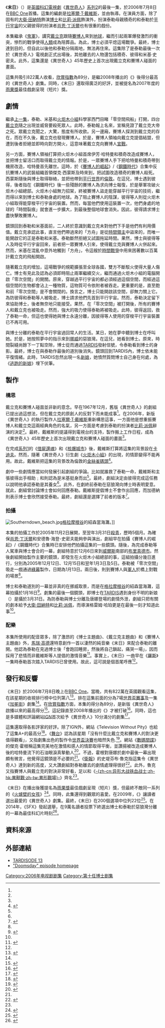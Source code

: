 {{Infobox Doctor Who episode
|number = 177b
|serial_name= 末日<br/>Doomsday
|show=DW
|image=
|caption= 
|type=episode
|doctor=[[大衛·田納特|大衛·田納特]]（第10任博士）
|companion=[[比莉·派佩|比莉·派佩]]（羅斯·泰勒）
|guests=
*卡米爾·科杜里 - 積奇·泰勒
*洛爾·克拉克 - 米基·史密夫
*翠西-安·奧巴馬 - 伊芳·哈特曼
*費馬·阿吉曼 - 艾迪
*洛爾·克拉克 - 域奇·史密夫
*嘉芙蓮·塔特 - 新娘
|writer=拉塞爾·T·戴維斯
|director=格雷姆·哈珀
|script_editor=海倫·雷娜
|producer=菲爾·歌連臣
|executive_producer=[[拉塞爾·T·戴維斯|拉塞爾·T·戴維斯]]<br />祖利亞·加德納
|composer=馬瑞·高德
|production_code=2.13
|length=45分鐘
|date=2006年7月8日
|preceding=[[鬼軍|鬼軍]]
|following=[[逃跑的新娘|逃跑的新娘]]
|series=[[異世奇人_(系列2)|系列2]]
}}

《'''末日'''》（{{lang|en|Doomsday}}）是[[英國|英國]][[科幻|科幻]][[電視劇|電視劇]]《[[異世奇人|異世奇人]]》[[異世奇人_(系列2)|系列2]]的最後一集，於2006年7月8日在[[BBC_One|BBC One]]首播。這集的編劇是[[拉塞爾·T·戴維斯|拉塞爾·T·戴維斯]]，並由{{link-en|格雷姆·哈珀|Graeme Harper}}執導。在演員方面，除了固有的[[大衛·田納特|大衛·田納特]]飾演[[博士_(異世奇人)|博士]]和[[比莉·派佩|比莉·派佩]]飾演{{link-en|羅斯·泰勒|Rose Tyler}}外，扮演泰勒母親積奇的{{link-en|卡米爾·科杜里|Camille Coduri}}和泰勒於[[平行宇宙|平行宇宙]]的父親彼得的扮演者[[肖恩·丁沃爾|肖恩·丁沃爾]]也有很重的戲份。

本集繼承《[[鬼軍|鬼軍]]》，講究[[戴立克|戴立克]]跟隨[[賽博人|賽博人]]來到[[地球|地球]]，繼而引起兩軍爆發激烈的衝突，慘烈的戰爭使得[[人類|人類]]成為陪葬品。為此，博士必須平熄這場戰爭。最終，博士達到目的，但自此以後他和泰勒分隔兩地，無法再住來。這集除了是泰勒最後一次於《異世奇人》電視劇正式出場後，其他離去的人物還包括積奇、彼得和米基·史密夫。此外，這集還是《異世奇人》45年歷史上首次出現戴立克和賽博人碰面的畫面。

這集共吸引822萬人收看，[[欣賞指數|欣賞指數]]為89分，是繼2008年播出的《{{link-en|被盜地球|The Stolen Earth}}》後得分最高的《異世奇人》劇集。同時，《末日》還取得廣泛的好評，並被提名為2007年度的[[雨果獎|雨果獎]]最佳戲劇呈現（短片）獎。

==劇情==
繼承[[鬼軍|上一集]]，泰勒、米基和[[火炬木小組|火炬木小組]]科學家西門目睹「零空間飛船」打開，四台[[戴立克|戴立克]]隨之出現並威脅要殺死眾人。此時，泰勒報上名來，宣稱見證了戴立克大帝之死。眾戴立克聞之，大驚，態度有所收歛。另一邊廂，賽博人探測到戴立克的存在，而在不久後，戴立克也發現賽博人。於是，賽博人領袖向戴立克提倡結盟，但遭到後者拒絕並即時向對方開火，這意味著戴立克向賽博人[[宣戰|宣戰]]。

另一方面，賽博人領袖打算把火炬木小組首席伊芳·哈特曼和積奇改造成賽博人，並把博士留活口而取得戴立克的情報。於是，一眾賽博人手下把哈特曼和積奇帶到機房改造，哈特曼首先離世。這時，於《[[賽博人的崛起|賽博人的崛起]]》/《[[鋼鐵時代|鋼鐵時代]]》合集中反抗賽博人的武裝組織首領傑克·西蒙斯及時來到，把試圖改造積奇的賽博人殺死。西蒙斯隨後與博士取得聯絡，並把他帶到[[平行世界|平行世界]]的[[倫敦|倫敦]]。在這兒，博士遇到彼得，後者指在《鋼鐵時代》後一些殘餘的賽博人為求向博士報復，於是舉軍攻破火炬木小組總部。火炬木小組無力招架，終被賽博人盜走能穿越平行宇宙的技術，繼而得以來到博士和泰勒身處的地球。為了阻止賽博人的陰謀，彼得等人則從火炬木小組取得能穿梭平行宇宙的裝置。然而，每當他們使用這裝置一次，他們身處的地球的「時間裂痕」就會進一步擴大，到最後整個地球會消失。因此，彼得請求博士盡快擊敗賽博人。

鏡頭回到泰勒和米基面前，二人終於意識到戴立克未對他們下手是他們有利用價值。戴立克承認此事，直言他們帶過來的「方舟」是從[[時間領主|時間領主]]中盜來的，而唯一能開啟它的正是泰勒和米基。泰勒斷然拒絕又試圖拖延時間。果然，博士與彼得等人及時從平行宇宙回來，前者把一眾賽博人引來，使得戴立克與賽博人火併起來。然而，米基在混亂中意外地觸到「方舟」，令這艘於[[時間戰爭|時間戰爭]]中用來困著數以百萬計戴立克的飛船開啟。

隨著戴立克的增加，這場戰爭的規範擴張至全球各國，雙方不斷駁火使得大量人傷亡。博士有見此及認為必須即時阻止兩軍繼續交火，繼而通過火炬木小組的電腦開啟「零次空間」的開關。原來，穿越過平行宇宙的都必須經過這個空間，而經過這個空間的生物都會沾上一種物質，這物質可令依附者被吞走。更重要的是，直至飽和前「零次空間」是不會關閉的。換言之，博士只能開啟該空間，卻無力關上它。為防彼得和泰勒等人被吸走，博士請求他們先首到平行宇宙。然而，泰勒決定留下來協助博士，後者無奈地只能接受。果然，在「零次空間」被打開後，所有的賽博人和戴立克也被吸走。然而，強大的吸力使得泰勒將被吸走。此時，彼得返回，救了泰勒一命，但這也使得她與博士永遠分離，因彼得等人使用的穿梭平行宇宙裝置已不再可用。

與博士分離的泰勒在平行宇宙過回常人的生活。某日，她在夢中聽到博士在呼叫她。於是，她按照夢中的指示來到[[挪威|挪威]]的惡狼灣。在這兒，她看到博士。原來，時間裂縫尚餘下一丁點空隙，博士從而通過[[TARDIS|TARDIS]]發射信號，令泰勒看到博士的身影。最終，博士在與泰勒作最後的道別後消失。鏡頭回到TARDIS內，博士依未能平復情緒。此時，TARDIS忽然出現一名[[新娘|新娘]]，她憤然質問博士自己身在何處，為《[[逃跑的新娘|逃跑的新娘]]》埋下伏筆。

==製作==
===構思===
戴立克和賽博人碰面並非新的意念。早在1967年12月，舊版《異世奇人》的劇組已提出過這想法，但在戴立克的原創人{{link-en|泰利·萊遜|Terry Nation}}的反對下而未能成事<ref name="brief" />。在2006年，新版《異世奇人》的執行製作人[[拉塞爾·T·戴維斯|拉塞爾·T·戴維斯]]重新構思這事，一方面他是想重振賽博人和戴立克這兩經典角色的名氣，另一方面是考慮到泰勒的扮演者[[比莉·派佩|比莉·派佩]]辭演的決定<ref name="brief" />。最終，戴維斯的提議得到電視台的支持，製作搬上工作日程，成為《異世奇人》45年歷史上首次出現戴立克和賽博人碰面的畫面<ref name="brief" />。

在完成[[異世奇人_(系列1)|系列1]]的《[[借屍還魂_(異世奇人)|借屍還魂]]》和《[[核爆城市|核爆城市]]》後，戴維斯打算將這集的背景設在[[卡迪夫|卡迪夫]]。然而，隨著《異世奇人》衍生劇《[[火炬木小組|火炬木小組]]》的出現，{{link-en|卡迪夫裂痕|Cardiff Rift}}的情節變得不能再用。故此，戴維斯把這集的背景改為倫敦的[[金絲雀碼頭|金絲雀碼頭]]<ref name="brief">{{Brief| id=2006lm | title=Army Of Ghosts" / "Doomsday|quotes=y}}</ref>。

劇中一些劇情應當如何發展引起劇組的爭論。比如就誰救了泰勒一命，戴維斯和{{link-en|祖利亞·加德納|Julie Gardner}}主張彼得出手相助﹔{{link-en|菲爾·歌連臣|Phil Collinson}}和{{link-en|安德魯·海登-史密夫|Shaun Dingwall}}則認為是米基挺身而出<ref name="brief" />。最終，劇組決定由彼得完成這任務以說明他承認泰勒是其養女<ref name="brief" />。此外，在劇終前泰勒在惡狼灣向博士時表明愛意。就此，劇組曾討論博士會如何回應泰勒。戴維斯提倡博士不會作出回應，而加德納則表示博士會欣然接受泰勒。最終，劇組還是選擇了前者的版本<ref>{{cite video|people=Russell T Davies, Julie Gardner, Phil Collinson |title=Commentary for "Doomsday" |url=http://downloads.bbc.co.uk/doctorwho/mood-commentary.mp3 |archiveurl=https://web.archive.org/web/20070120043211/http://downloads.bbc.co.uk/doctorwho/mood-commentary.mp3 |archivedate=2007-01-20 |format=mp3 |publisher=[[BBC|BBC]] |accessdate=2007-10-30 |deadurl=yes }}</ref>。

===拍攝===
[[File:Southerndown_beach.jpg|thumb]][[格拉摩根谷|格拉摩根谷]]的紹森當海灘。]]

本集的拍攝工作於2005年11月2日展開，至翌年3月31日[[殺青|殺青]]，歷時5個月。為確保[[肖恩·丁沃爾|肖恩·丁沃爾]]和安德魯·海登-史密夫能夠參與演出，劇組早在拍攝《賽博人的崛起》/《鋼鐵時代》合集時已安排他們拍攝這集的一些鏡頭。隨後，為完成泰勒等人駕車與博士會合的一幕，劇組特意於12月6日來到[[威爾斯|威爾斯]]南部的[[布里真德市|布里真德市]]。然後劇組開始製作主要的鏡頭，即發生在火炬木小組總部的事，這組拍攝分幾日進行，分別為2005年12月12日、12月15日和翌年1月3日及5日。泰勒被「零次空間」吸走一戲通過[[綠幕|綠幕]]製作，日期為1月13日。兩日後，則到賽博人與[[英軍|軍人]]於橋上對戰的場景<ref name="brief" />。

博士和泰勒道別的一幕並非真的在挪威取景，而是在[[格拉摩根谷|格拉摩根谷]]的紹森當海灘，這幕拍攝於1月16日<ref>{{cite web|url= http://www.bbc.co.uk/wales/arts/sites/doctor-who-wales/alllocations/southerndown-beach|title= Walesarts, Southerndown beach, Vale of Glamorgan|publisher= BBC|author= |date= |accessdate= 30 May 2010|archive-date= 2012-03-05|archive-url= https://web.archive.org/web/20120305124308/http://www.bbc.co.uk/wales/arts/sites/doctor-who-wales/alllocations/southerndown-beach|dead-url= no}}</ref>。劇集的最後一個鏡頭，即博士在[[TARDIS|TARDIS]]遇到身份不明的新娘（{{link-en|唐娜·諾布爾|Donna Noble}}）是攝於3月31日。為防泰勒與博士分離及唐娜登場的劇情外泄，劇組只把有關的劇本給予[[大衛·田納特|大衛·田納特]]和[[比莉·派佩|比莉·派佩]]，而導演格雷姆·哈珀更是在最後一刻才知道此事<ref name="brief" />。

===配樂===
本集所使用的配音眾多，除了激昂的《博士主題曲》、《戴立克主題曲》和《賽博人主題曲》外，[[馬瑞·高德|馬瑞·高德]]還特意創作一首以淒然的純音樂《末日》來配合泰勒的離開。他認為泰勒在見過博士後「會跑回睡房，然後將自己鎖起，痛哭一場」，因而採用了悲情而非戴維斯等人提倡的激情音樂<ref name="mam">{{cite episode | title = Music and Monsters | series = Doctor Who Confidential | network = [[BBC|BBC]] | station = [[BBC_One|BBC One]] | city = Cardiff | airdate = 2006-12-25}}</ref>。事實上，《末日》一曲早在《[[羅斯|羅斯]]》一集時泰勒首次踏入TARDIS已曾使用。故此，這可說是個首尾呼應<ref name="mam" />。

==發行和反響==
《末日》於2006年7月8日晚上在[[BBC_One|BBC One]]。當晚，共有822萬在英國觀看這集，在該星期的收視排行榜中位列第八<ref name="ratings">{{cite web|archiveurl=https://web.archive.org/web/20090216151446/http://www.gallifreyone.com/cgi-bin/viewnews.cgi?id=EEVFuyAyZybLSaHPyi&tmpl=newsrss |url=http://www.gallifreyone.com/cgi-bin/viewnews.cgi?id=EEVFuyAyZybLSaHPyi&tmpl=newsrss |title=Doomsday Final Ratings, and Series Two Recap |work=Doctor Who News Page |last=Lyon |first=Shaun |date=2006-07-20 |archivedate=2009-02-16 |deadurl=yes }}</ref>。排在這集前面的分為7場[[2006年世界盃足球賽|世界盃賽事]]及一集《[[加冕街|加冕街]]》劇集<ref name="ratings"/>。在[[欣賞指數|欣賞指數]]方面，本集的得分為89分，是新版《異世奇人》啟播以來的最高得分<ref name="SEAI">{{cite web|url=http://www.doctorwhonews.net/2008/06/stolen-earth-ai-figure-and-digital_4031.html|title=The Stolen Earth – AI and Digital Ratings|first=Matt|last=Hilton|date=30 June 2008|publisher=Doctor Who News Page|accessdate=2008-06-30|archive-date=2016-04-06|archive-url=https://web.archive.org/web/20160406163309/http://www.doctorwhonews.net/2008/06/stolen-earth-ai-figure-and-digital_4031.html?m=1|dead-url=no}}</ref>。這記錄直至2008年播出的《{{link-en|被盜地球|The Stolen Earth}}》才被打破<ref name="SAJ88">{{cite web|url=http://www.doctorwhonews.net/2007/04/smith-and-jones-ai-figure_5305.html|title=Smith and Jones AI figure|date=2-4-2007|accessdate=2008-01-24|first=Matt|last=Hilton|publisher=Doctor Who News Page|archive-date=2015-04-05|archive-url=https://web.archive.org/web/20150405081723/http://www.doctorwhonews.net/2007/04/smith-and-jones-ai-figure_5305.html?m=1|dead-url=no}}</ref>。同時，這也是多媒體和評論網站[[IGN|IGN]]首次給予《異世奇人》10分滿分的劇集<ref name="IGN">{{cite web|url=http://uk.tv.ign.com/index/reviews.html?constraint.floor.article.overall_rating=10&constraint.return_all=is_true&sort.attribute=article.overall_rating&sort.order=desc|title=Television reviews; Score: 10|publisher=IGN|accessdate=2-11-2007|date=2006-12-22|archive-date=2011-07-13|archive-url=https://web.archive.org/web/20110713005614/http://uk.tv.ign.com/index/reviews.html?constraint.floor.article.overall_rating=10&constraint.return_all=is_true&sort.attribute=article.overall_rating&sort.order=desc|dead-url=no}}</ref>。

這集還取得各影評家的好評。除了IGN外，網站《Television Without Pity》也給了這集A+的最高分<ref name="TWP">{{cite web|first=Jacob |last=Clifton |url=http://www.televisionwithoutpity.com/show/doctor_who/doomsday_2.php |publisher=Television Without Pity |title=Hold the Line With Me: Doomsday recap |work=Doctor Who reviews |date=2006-12-31 |accessdate=2-11-2007 |deadurl=yes |archiveurl=https://web.archive.org/web/20080421200137/http://www.televisionwithoutpity.com/show/doctor_who/doomsday_2.php |archivedate=2008-04-21 }}</ref>。《[[舞台_(報紙)|舞台]]》認為該星期「沒有什麼比戴立克和賽博人的對決更值得觀看」，又指劇集出色的製作令[[2006年世界盃足球賽決賽|世界盃決賽]]也暗然失色.<ref>{{cite news|url=http://www.thestage.co.uk/features/feature.php/13256/tv-review |title=TV review |date=2006-07-17 |accessdate=2007-12-22 |archiveurl=https://web.archive.org/web/20120220193003/http://www.thestage.co.uk/features/feature.php/13256/tv-review |archivedate=2012-02-20 |publisher=The Stage |first=Harry |last=Venning |deadurl=yes }}</ref>。網站《[[數碼間諜|數碼間諜]]》的傑克·霍根稱這集完美地在激情和感人的情節取得平衡，並讚揚被改造成賽博人後的哈特曼流下的石油眼淚真摰動人<ref name="spy">{{cite web|url=http://www.digitalspy.co.uk/tv/a34710/horses-for-courses.html|title=Horses for Courses|date=9-7-2006|accessdate=2007-12-22|publisher=Digital Spy|work=Dek's TV Diary|first=Dek|last=Hogan|archive-date=2007-09-02|archive-url=https://web.archive.org/web/20070902113814/http://www.digitalspy.co.uk/tv/a34710/horses-for-courses.html|dead-url=no}}</ref>。不過，霍根對唐娜於劇中最後一幕出現頗有微言，他覺得這鏡頭是不必要的<ref name="spy"/>。《[[衛報|衛報]]》的史堤芬布·魯克指這集令《異世奇人》達到新的高度，又大讚劇組對泰勒離去的劇情處理得很好<ref name="brook">{{cite web|url=http://blogs.guardian.co.uk/organgrinder/2006/07/doctor_who_that_was_the_year_t.html|title=Doctor Who: that was the year that was|publisher=The Guardian|work=Organgrinder|date=10-7-2006|accessdate=2008-01-25|first=Stephen|last=Brook|archive-date=2006-08-13|archive-url=https://web.archive.org/web/20060813115323/http://blogs.guardian.co.uk/organgrinder/2006/07/doctor_who_that_was_the_year_t.html|dead-url=no}}</ref>。此外，魯克又指賽博人與戴立克的對決非常好看，足以和《[[异形大战铁血战士|-{zh-cn:异形大战铁血战士;zh-hk:異獸戰;zh-tw:異形戰場}-]]》齊名<ref name="brook"/>。

《末日》在播出後獲提名為[[雨果獎|雨果獎]]最佳戲劇呈現（短片）獎，但最終不敵同一系列的《[[火爐壁的女孩|火爐壁的女孩]]》<ref name="hugowin">{{cite web| url = http://www.thehugoawards.org/index.php?page_id=127| title = 2007 Hugo Awards| publisher = World Science Fiction Society| work = thehugoawards.org| date = 1-9-2007| accessdate = 1-9-2007| archive-date = 2013-07-11| archive-url = https://www.webcitation.org/6I1yr97sP?url=http://www.thehugoawards.org/hugo-history/2007-hugo-awards/| dead-url = no}}</ref>。同時，此集還得到觀眾的喜愛。在2009年，《{{link-en|異世奇人雜誌|Doctor Who Magazine}}》讓讀者選出最愛的《異世奇人》劇集。最終，《末日》在200個選項中位列22位<ref>{{cite journal|title=The Mighty 200|journal=Doctor Who Magazine|publisher=Panini Comics|location=Royal Tunbridge Wells, Kent|issue=413|date=2009-10-14}}</ref>。在2014年，《SFX》發起選舉，在9萬名讀者投票下終選出博士和泰勒於惡狼灣分離的一幕為最佳科幻片時刻<ref>{{cite web |url=http://www.radiotimes.com/news/2014-06-25/david-tennant-and-billie-pipers-doctor-who-goodbye-voted-greatest-sci-fi-scene-ever |title=David Tennant and Billie Piper's Doctor Who goodbye voted greatest sci-fi scene ever |author=Susanna Lazarus |date=2014-06-25 |website=Radio Times |accessdate=2014-06-28 |archive-date=2014-06-29 |archive-url=https://web.archive.org/web/20140629003851/http://www.radiotimes.com/news/2014-06-25/david-tennant-and-billie-pipers-doctor-who-goodbye-voted-greatest-sci-fi-scene-ever |dead-url=no }}</ref>。

==資料來源==
{{Reflist|2}}

==外部連結==
* [http://www.bbc.co.uk/mediaselector/check/doctorwho/ram/tardisode13?size=16x9&bgc=CC0000&nbram=1&bbram=1&bbwm=1&nbwm=1 TARDISODE 13] {{Wayback|url=http://www.bbc.co.uk/mediaselector/check/doctorwho/ram/tardisode13?size=16x9&bgc=CC0000&nbram=1&bbram=1&bbwm=1&nbwm=1 |date=20070329152734 }}
* [http://www.bbc.co.uk/doctorwho/episodes/2006/flash/homepages/index-doom.shtml "Doomsday" episode homepage] {{Wayback|url=http://www.bbc.co.uk/doctorwho/episodes/2006/flash/homepages/index-doom.shtml |date=20121111162456 }}

{{Portal bar|神秘博士|电视剧|英国}}

{{Doctor Who episodes|N2}}

[[Category:2006年电视剧剧集|Category:2006年电视剧剧集]]
[[Category:第十任博士剧集|Category:第十任博士剧集]]